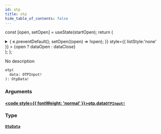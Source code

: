```yaml
---
id: otp
title: otp
hide_table_of_contents: false
---
```






const [open, setOpen] = useState(startOpen);
return (
<details {...(open ? { open: true } : {})} className="details" style={{ border:'none', boxShadow:'none', background:'var(--ifm-background-color)' }}>
<summary
onClick={(e) => {
e.preventDefault();
setOpen((open) => !open);
}}
style={{ listStyle:'none' }} >
{open ? dataOpen : dataClose}
</summary>
{open && children}
</details>
);
};

No description

```graphql
otp(
  data: OTPInput!
): OtpData!
```

### Arguments

#### [<code style={{ fontWeight: 'normal' }}>otp.<b>data</b></code>](#)<Bullet />[`OTPInput!`](../../../docs/schema/inputs/otpinput) <Badge class="secondary" text="non-null"/> <Badge class="secondary" text="input"/>

>

### Type

#### [`OtpData`](../../../docs/schema/objects/otp-data) <Badge class="secondary" text="object"/>

>

